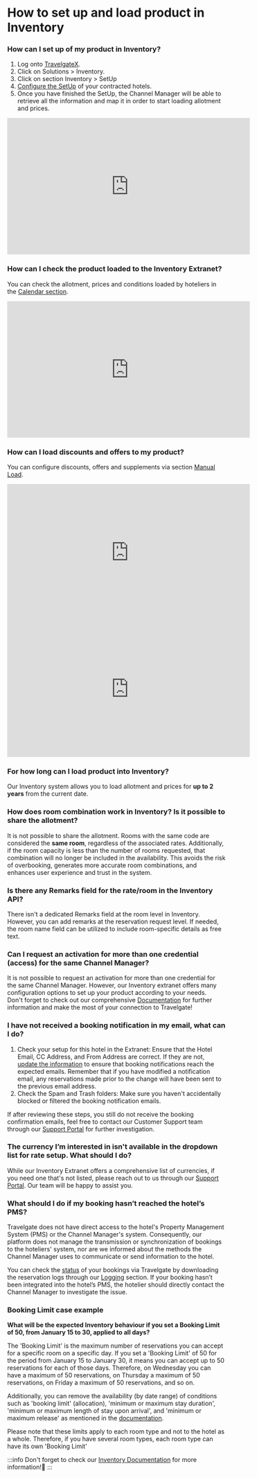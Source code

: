 ﻿---
sidebar_position: 1
---

# How to set up and load product in Inventory

### How can I set up of my product in Inventory?

1. Log onto [TravelgateX](https://www.travelgate.com/).
2. Click on Solutions > Inventory.
3. Click on section Inventory > SetUp
4. [Configure the SetUp](/docs/apps/inventory/extranet/set-up/setup/) of your contracted hotels.
5. Once you have finished the SetUp, the Channel Manager will be able to retrieve all the information and map it in order to start loading allotment and prices.


<iframe width="560" height="315" src="https://www.youtube.com/embed/V_nJoDkMOTA?si=VHPDpuanWe5G8AmP" title="YouTube video player" frameborder="0" allow="accelerometer; autoplay; clipboard-write; encrypted-media; gyroscope; picture-in-picture; web-share" allowfullscreen></iframe>


### How can I check the product loaded to the Inventory Extranet?
You can check the allotment, prices and conditions loaded by hoteliers in the [Calendar section](/docs/apps/inventory/extranet/availability-and-rates/calendar-and-availability).
<iframe width="560" height="315" src="https://www.youtube.com/embed/_bcKWNE0QXA?si=0JL1YiRWhUUANnny" title="YouTube video player" frameborder="0" allow="accelerometer; autoplay; clipboard-write; encrypted-media; gyroscope; picture-in-picture; web-share" allowfullscreen></iframe>

### How can I load discounts and offers to my product?
You can configure discounts, offers and supplements via section [Manual Load](/docs/apps/inventory/extranet/availability-and-rates/manual-load/overview).
<iframe width="560" height="315" src="https://www.youtube.com/embed/6hPP00NPcis?si=j-2EJkhiKSNm11BY" title="YouTube video player" frameborder="0" allow="accelerometer; autoplay; clipboard-write; encrypted-media; gyroscope; picture-in-picture; web-share" allowfullscreen></iframe>

<iframe width="560" height="315" src="https://www.youtube.com/embed/WGFGMW-c3B8?si=_dBDW6ODX2UApPGz" title="YouTube video player" frameborder="0" allow="accelerometer; autoplay; clipboard-write; encrypted-media; gyroscope; picture-in-picture; web-share" allowfullscreen></iframe>


### For how long can I load product into Inventory?
Our Inventory system allows you to load allotment and prices for **up to 2 years** from the current date.

### How does room combination work in Inventory? Is it possible to share the allotment?
It is not possible to share the allotment. Rooms with the same code are considered the **same room**, regardless of the associated rates. Additionally, if the room capacity is less than the number of rooms requested, that combination will no longer be included in the availability. This avoids the risk of overbooking, generates more accurate room combinations, and enhances user experience and trust in the system.

### Is there any Remarks field for the rate/room in the Inventory API?
There isn't a dedicated Remarks field at the room level in Inventory. However, you can add remarks at the reservation request level. If needed, the room name field can be utilized to include room-specific details as free text.

### Can I request an activation for more than one credential (access) for the same Channel Manager?
It is not possible to request an activation for more than one credential for the same Channel Manager. However, our Inventory extranet offers many configuration options to set up your product according to your needs.  
Don't forget to check out our comprehensive [Documentation](/docs/apps/inventory/quickstart) for further information and make the most of your connection to Travelgate!

### I have not received a booking notification in my email, what can I do?
1. Check your setup for this hotel in the Extranet: Ensure that the Hotel Email, CC Address, and From Address are correct. If they are not, [update the information](/docs/apps/inventory/extranet/set-up/setup#how-to-add-a-hotel) to ensure that booking notifications reach the expected emails. Remember that if you have modified a notification email, any reservations made prior to the change will have been sent to the previous email address.
2. Check the Spam and Trash folders: Make sure you haven't accidentally blocked or filtered the booking notification emails.  

If after reviewing these steps, you still do not receive the booking confirmation emails, feel free to contact our Customer Support team through our [Support Portal](https://app.travelgate.com/support) for further investigation.

### The currency I’m interested in isn't available in the dropdown list for rate setup. What should I do?
While our Inventory Extranet offers a comprehensive list of currencies, if you need one that's not listed, please reach out to us through our [Support Portal](https://app.travelgate.com/support). Our team will be happy to assist you.

### What should I do if my booking hasn’t reached the hotel’s PMS?
Travelgate does not have direct access to the hotel's Property Management System (PMS) or the Channel Manager's system. Consequently, our platform does not manage the transmission or synchronization of bookings to the hoteliers' system, nor are we informed about the methods the Channel Manager uses to communicate or send information to the hotel.  

You can check the [status](/kb/our-products/are-you-a-buyer/our-methods/booking-flow/book/what-status-can-be-returned-in-hotel-x-book-response) of your bookings via Travelgate by downloading the reservation logs through our [Logging](/kb/apps/monitoring-apps/logging/logging-retrieve-and-download-logs-at-tgx) section. If your booking hasn’t been integrated into the hotel’s PMS, the hotelier should directly contact the Channel Manager to investigate the issue.

### Booking Limit case example
**What will be the expected Inventory behaviour if you set a Booking Limit of 50, from January 15 to 30, applied to all days?**  

The 'Booking Limit' is the maximum number of reservations you can accept for a specific room on a specific day. If you set a 'Booking Limit' of 50 for the period from January 15 to January 30, it means you can accept up to 50 reservations for each of those days. Therefore, on Wednesday you can have a maximum of 50 reservations, on Thursday a maximum of 50 reservations, on Friday a maximum of 50 reservations, and so on.

Additionally, you can remove the availability (by date range) of conditions such as 'booking limit' (allocation), 'minimum or maximum stay duration', 'minimum or maximum length of stay upon arrival', and 'minimum or maximum release' as mentioned in the [documentation](/docs/apps/inventory/extranet/availability-and-rates/manual-load/availability-and-price/).

Please note that these limits apply to each room type and not to the hotel as a whole. Therefore, if you have several room types, each room type can have its own 'Booking Limit'

:::info
Don't forget to check our [Inventory Documentation](/docs/apps/inventory/extranet/set-up/setup) for more information!🚀
:::